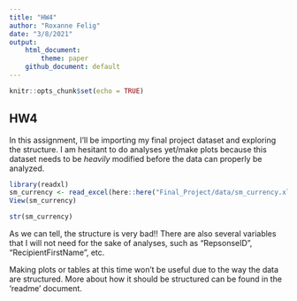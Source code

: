 ```yaml
---
title: "HW4"
author: "Roxanne Felig"
date: "3/8/2021"
output:
    html_document:
        theme: paper
    github_document: default
---
```


```r
knitr::opts_chunk$set(echo = TRUE)
```

## HW4

In this assignment, I'll be importing my final project dataset and exploring the structure. I am hesitant to do analyses yet/make plots because this dataset needs to be *heavily* modified before the data can properly be analyzed.

<!-- WDG: You could maybe do a graph of the duration in seconds? -->


```r
library(readxl)
sm_currency <- read_excel(here::here("Final_Project/data/sm_currency.xlsx"))
View(sm_currency)
```


```r
str(sm_currency)
```

As we can tell, the structure is very bad!! There are also several variables that I will not need for the sake of analyses, such as "RepsonseID", "RecipientFirstName", etc. 

Making plots or tables at this time won't be useful due to the way the data are structured. More about how it should be structured can be found in the 'readme' document.
